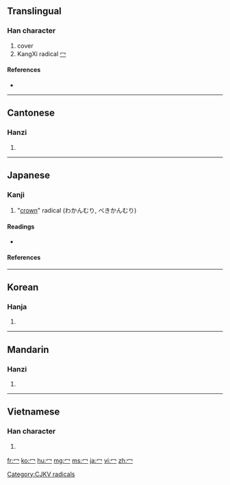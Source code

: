 {{also|宀}}
==Translingual==
{{stroke order|type=animate}}

===Han character===
{{Han char|rn=14|rad=冖|as=00|sn=2|four=|canj=戈弓 (IN), 中弓 (LN), XX中弓 (XXLN)}}

# cover
# KangXi radical [[Index:Chinese radical/冖|冖]]

====References====
* {{Han ref|kx=0130.120|dkj=01565|dj=0292.120|hdz=10302.140|uh=5196|ud=20886}}

----

==Cantonese==

===Hanzi===
{{yue-hanzi|jyut=|y=mik6}}

# {{defn|Cantonese|sort=冖00}}

----

==Japanese==

===Kanji===
{{ja-kanji|grade=r|rs=冖00}}

# "[[crown]]" radical (わかんむり, べきかんむり)

====Readings====
* {{ja-readings|kanon=[[べき]] (beki)|goon=[[みゃく]] (myaku)|kun=[[おおう]] (oou)}}

====References====
{{ja-kref
|jis= 514C 
|ku= 4944 
|shift= 996b
|euc= D1CC
|freq= ''radical''
|nelson=''not listed'' 
|newnelson= 398
|halpern= 3353 
|kld= ''not listed''
|heisig= ''not listed''
|tuttle= 2i0.1
}}

----

==Korean==

===Hanja===
{{ko-hanja|hangeul=멱|rv=myeok|mr=myŏk}}

# {{defn|Korean|sort=冖00}}

[[Category:CJKV radicals]]

----

==Mandarin==

===Hanzi===
{{cmn-hanzi|pin=[[mì]] ([[mi4]])|wg=mi<sup>4</sup>}}

# {{defn|Mandarin|sort=冖00}}

----

==Vietnamese==

===Han character===
{{vi-hantu|[[mịch]]|rs=冖00}}

# {{defn|Vietnamese|sort=冖00}}

[[fr:冖]]
[[ko:冖]]
[[hu:冖]]
[[mg:冖]]
[[ms:冖]]
[[ja:冖]]
[[vi:冖]]
[[zh:冖]]